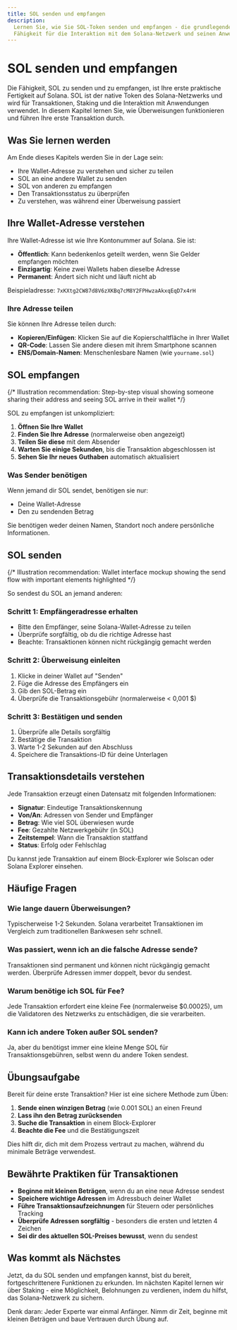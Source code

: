 ```yaml
---
title: SOL senden und empfangen
description:
  Lernen Sie, wie Sie SOL-Token senden und empfangen - die grundlegende
  Fähigkeit für die Interaktion mit dem Solana-Netzwerk und seinen Anwendungen.
---
```


# SOL senden und empfangen

Die Fähigkeit, SOL zu senden und zu empfangen, ist Ihre erste praktische
Fertigkeit auf Solana. SOL ist der native Token des Solana-Netzwerks und wird
für Transaktionen, Staking und die Interaktion mit Anwendungen verwendet. In
diesem Kapitel lernen Sie, wie Überweisungen funktionieren und führen Ihre erste
Transaktion durch.

## Was Sie lernen werden

Am Ende dieses Kapitels werden Sie in der Lage sein:

- Ihre Wallet-Adresse zu verstehen und sicher zu teilen
- SOL an eine andere Wallet zu senden
- SOL von anderen zu empfangen
- Den Transaktionsstatus zu überprüfen
- Zu verstehen, was während einer Überweisung passiert

## Ihre Wallet-Adresse verstehen

Ihre Wallet-Adresse ist wie Ihre Kontonummer auf Solana. Sie ist:

- **Öffentlich**: Kann bedenkenlos geteilt werden, wenn Sie Gelder empfangen
  möchten
- **Einzigartig**: Keine zwei Wallets haben dieselbe Adresse
- **Permanent**: Ändert sich nicht und läuft nicht ab

Beispieladresse: `7xKXtg2CW87d8V6zXKBq7cM8Y2FPHwzaAkxqEqD7x4rH`

### Ihre Adresse teilen

Sie können Ihre Adresse teilen durch:

- **Kopieren/Einfügen**: Klicken Sie auf die Kopierschaltfläche in Ihrer Wallet
- **QR-Code**: Lassen Sie andere diesen mit ihrem Smartphone scannen
- **ENS/Domain-Namen**: Menschenlesbare Namen (wie `yourname.sol`)

## SOL empfangen

{/* Illustration recommendation: Step-by-step visual showing someone sharing their address and seeing SOL arrive in their wallet */}

SOL zu empfangen ist unkompliziert:

1. **Öffnen Sie Ihre Wallet**
2. **Finden Sie Ihre Adresse** (normalerweise oben angezeigt)
3. **Teilen Sie diese** mit dem Absender
4. **Warten Sie einige Sekunden**, bis die Transaktion abgeschlossen ist
5. **Sehen Sie Ihr neues Guthaben** automatisch aktualisiert

### Was Sender benötigen

Wenn jemand dir SOL sendet, benötigen sie nur:

- Deine Wallet-Adresse
- Den zu sendenden Betrag

Sie benötigen weder deinen Namen, Standort noch andere persönliche
Informationen.

## SOL senden

{/* Illustration recommendation: Wallet interface mockup showing the send flow with important elements highlighted */}

So sendest du SOL an jemand anderen:

### Schritt 1: Empfängeradresse erhalten

- Bitte den Empfänger, seine Solana-Wallet-Adresse zu teilen
- Überprüfe sorgfältig, ob du die richtige Adresse hast
- Beachte: Transaktionen können nicht rückgängig gemacht werden

### Schritt 2: Überweisung einleiten

1. Klicke in deiner Wallet auf "Senden"
2. Füge die Adresse des Empfängers ein
3. Gib den SOL-Betrag ein
4. Überprüfe die Transaktionsgebühr (normalerweise < 0,001 $)

### Schritt 3: Bestätigen und senden

1. Überprüfe alle Details sorgfältig
2. Bestätige die Transaktion
3. Warte 1-2 Sekunden auf den Abschluss
4. Speichere die Transaktions-ID für deine Unterlagen

## Transaktionsdetails verstehen

Jede Transaktion erzeugt einen Datensatz mit folgenden Informationen:

- **Signatur**: Eindeutige Transaktionskennung
- **Von/An**: Adressen von Sender und Empfänger
- **Betrag**: Wie viel SOL überwiesen wurde
- **Fee**: Gezahlte Netzwerkgebühr (in SOL)
- **Zeitstempel**: Wann die Transaktion stattfand
- **Status**: Erfolg oder Fehlschlag

Du kannst jede Transaktion auf einem Block-Explorer wie Solscan oder Solana
Explorer einsehen.

## Häufige Fragen

### Wie lange dauern Überweisungen?

Typischerweise 1-2 Sekunden. Solana verarbeitet Transaktionen im Vergleich zum
traditionellen Bankwesen sehr schnell.

### Was passiert, wenn ich an die falsche Adresse sende?

Transaktionen sind permanent und können nicht rückgängig gemacht werden.
Überprüfe Adressen immer doppelt, bevor du sendest.

### Warum benötige ich SOL für Fee?

Jede Transaktion erfordert eine kleine Fee (normalerweise $0.00025), um die
Validatoren des Netzwerks zu entschädigen, die sie verarbeiten.

### Kann ich andere Token außer SOL senden?

Ja, aber du benötigst immer eine kleine Menge SOL für Transaktionsgebühren,
selbst wenn du andere Token sendest.

## Übungsaufgabe

Bereit für deine erste Transaktion? Hier ist eine sichere Methode zum Üben:

1. **Sende einen winzigen Betrag** (wie 0.001 SOL) an einen Freund
2. **Lass ihn den Betrag zurücksenden**
3. **Suche die Transaktion** in einem Block-Explorer
4. **Beachte die Fee** und die Bestätigungszeit

Dies hilft dir, dich mit dem Prozess vertraut zu machen, während du minimale
Beträge verwendest.

## Bewährte Praktiken für Transaktionen

- **Beginne mit kleinen Beträgen**, wenn du an eine neue Adresse sendest
- **Speichere wichtige Adressen** im Adressbuch deiner Wallet
- **Führe Transaktionsaufzeichnungen** für Steuern oder persönliches Tracking
- **Überprüfe Adressen sorgfältig** - besonders die ersten und letzten 4 Zeichen
- **Sei dir des aktuellen SOL-Preises bewusst**, wenn du sendest

## Was kommt als Nächstes

Jetzt, da du SOL senden und empfangen kannst, bist du bereit, fortgeschrittenere
Funktionen zu erkunden. Im nächsten Kapitel lernen wir über Staking - eine
Möglichkeit, Belohnungen zu verdienen, indem du hilfst, das Solana-Netzwerk zu
sichern.

Denk daran: Jeder Experte war einmal Anfänger. Nimm dir Zeit, beginne mit
kleinen Beträgen und baue Vertrauen durch Übung auf.